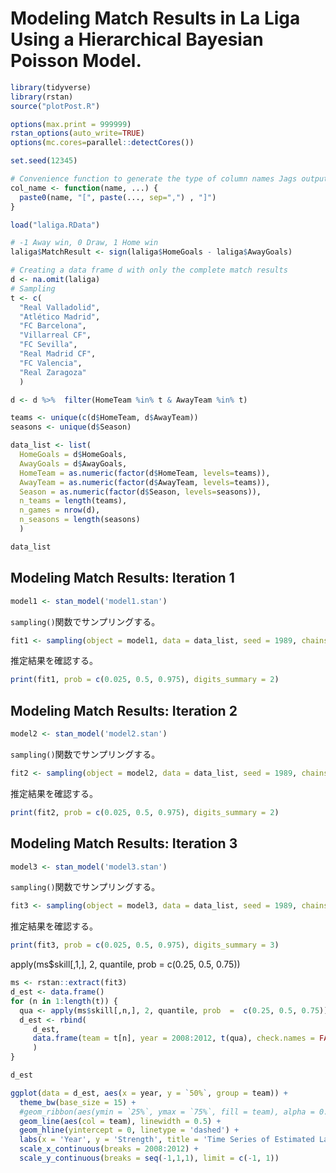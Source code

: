 # Modeling Match Results in La Liga Using a Hierarchical Bayesian Poisson Model.

```r
library(tidyverse)
library(rstan)
source("plotPost.R")

options(max.print = 999999)
rstan_options(auto_write=TRUE)
options(mc.cores=parallel::detectCores())

set.seed(12345)

# Convenience function to generate the type of column names Jags outputs.
col_name <- function(name, ...) {
  paste0(name, "[", paste(..., sep=",") , "]")
}

load("laliga.RData")
```

```r
# -1 Away win, 0 Draw, 1 Home win
laliga$MatchResult <- sign(laliga$HomeGoals - laliga$AwayGoals) 

# Creating a data frame d with only the complete match results
d <- na.omit(laliga)
# Sampling
t <- c(
  "Real Valladolid",
  "Atlético Madrid",
  "FC Barcelona",
  "Villarreal CF",
  "FC Sevilla",
  "Real Madrid CF",
  "FC Valencia",
  "Real Zaragoza"
  )

d <- d %>%  filter(HomeTeam %in% t & AwayTeam %in% t)
```

```r
teams <- unique(c(d$HomeTeam, d$AwayTeam))
seasons <- unique(d$Season)

data_list <- list(
  HomeGoals = d$HomeGoals, 
  AwayGoals = d$AwayGoals, 
  HomeTeam = as.numeric(factor(d$HomeTeam, levels=teams)),
  AwayTeam = as.numeric(factor(d$AwayTeam, levels=teams)),
  Season = as.numeric(factor(d$Season, levels=seasons)),
  n_teams = length(teams),
  n_games = nrow(d), 
  n_seasons = length(seasons)
  )

data_list
```


## Modeling Match Results: Iteration 1

```r
model1 <- stan_model('model1.stan')
```

`sampling()`関数でサンプリングする。

```r
fit1 <- sampling(object = model1, data = data_list, seed = 1989, chains = 4, iter = 10000, thin = 2)
```

推定結果を確認する。

```r
print(fit1, prob = c(0.025, 0.5, 0.975), digits_summary = 2)
```

## Modeling Match Results: Iteration 2

```r
model2 <- stan_model('model2.stan')
```

`sampling()`関数でサンプリングする。

```r
fit2 <- sampling(object = model2, data = data_list, seed = 1989, chains = 4, iter = 10000, thin = 2)
```

推定結果を確認する。

```r
print(fit2, prob = c(0.025, 0.5, 0.975), digits_summary = 2)
```

## Modeling Match Results: Iteration 3

```r
model3 <- stan_model('model3.stan')
```

`sampling()`関数でサンプリングする。

```r
fit3 <- sampling(object = model3, data = data_list, seed = 1989, chains = 4, iter = 10000, thin = 5)
```

推定結果を確認する。

```r
print(fit3, prob = c(0.025, 0.5, 0.975), digits_summary = 3)
```

apply(ms$skill[,1,], 2, quantile, prob  =  c(0.25, 0.5, 0.75))

```r
ms <- rstan::extract(fit3)
d_est <- data.frame()
for (n in 1:length(t)) {
  qua <- apply(ms$skill[,n,], 2, quantile, prob  =  c(0.25, 0.5, 0.75))
  d_est <- rbind(
     d_est, 
     data.frame(team = t[n], year = 2008:2012, t(qua), check.names = FALSE)
     )
}

d_est
```



```r
ggplot(data = d_est, aes(x = year, y = `50%`, group = team)) +
  theme_bw(base_size = 15) +
  #geom_ribbon(aes(ymin = `25%`, ymax = `75%`, fill = team), alpha = 0.2) +
  geom_line(aes(col = team), linewidth = 0.5) +
  geom_hline(yintercept = 0, linetype = 'dashed') + 
  labs(x = 'Year', y = 'Strength', title = 'Time Series of Estimated Latent Strength') +
  scale_x_continuous(breaks = 2008:2012) + 
  scale_y_continuous(breaks = seq(-1,1,1), limit = c(-1, 1))
```
